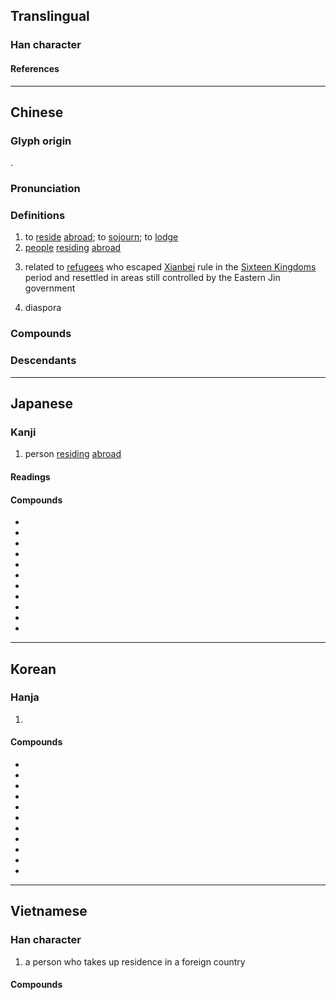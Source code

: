 {{also|侨}}
{{character info}}
==Translingual==

===Han character===
{{Han char|rn=9|rad=人|as=12|sn=14|four=22227|canj=OHKB|ids=⿰亻喬}}

====References====
{{Han ref|kx=0116.120|dkj=01088|dj=0247.240|hdz=10220.040|uh=50D1}}

----

==Chinese==
{{zh-forms|s=侨}}

===Glyph origin===
{{Han etym}}
{{Han compound|人|alt1=亻|喬|ls=psc|c1=s|c2=p}}.

===Pronunciation===
{{zh-pron
|m=qiáo
|dg=чё1
|c=kiu4
|h=pfs=khièu
|md=gièu
|mn=ml,jj,tw:kiâu
|mn-t=kiao5/kiou5
|mn-t_note=kiao5 - Shantou; kiou5 - Chaozhou
|w=3jjiau
|mc=y
|oc=y
|ma=
|cat=v,n
}}

===Definitions===
{{zh-hanzi}}

# to [[reside]] [[abroad]]; to [[sojourn]]; to [[lodge]]
# [[people]] [[residing]] [[abroad]]
#: {{zh-x|僑{kiâu}批{phoe}|letter from relatives abroad|MN}}
# {{lb|zh|historical}} related to [[refugee]]s who escaped [[Xianbei]] rule in the [[Sixteen Kingdoms]] period and resettled in areas still controlled by the Eastern Jin government
# diaspora
#: {{zh-x|華僑|overseas Chinese}}

===Compounds===
{{zh-der|僑辦|僑胞|僑滙|僑居|僑眷|僑民|僑區|僑商|僑屬|僑務|僑鄉|僑寓|僑資|華僑|越僑|僑社|僑軍|僑人|三僑|外僑|僑領|僑團|僑札|僑委會|外僑居留|僑報|僑選代表|僑置|僑生|僑匯|歸僑|華僑條款||僑陳如|田僑仔|同僑|僑批|田僑|僑港|僑巴兒|難僑|撤僑|花僑}}

===Descendants===
{{CJKV||||kiều}}

----

==Japanese==

===Kanji===
{{ja-kanji|grade=|rs=人12}}

# person [[residing]] [[abroad]]

====Readings====
{{ja-readings
|goon=ぎょう<げう
|kanon=きょう<けう
|kun=たかい
}}

====Compounds====
{{der-top|Compounds}}
* {{ja-r|印僑|いんきょう}}
* {{ja-r|越僑|えっきょう}}
* {{ja-r|華僑|かきょう}}
* {{ja-r|僑居|きょうきょ}}
* {{ja-r|僑寓|きょうぐう}}
* {{ja-r|僑士|きょうし}}
* {{ja-r|公孫僑|こうそんきょう}}
* {{ja-r|新華僑|しんかきょう}}
* {{ja-r|日僑|にっきょう}}
* {{ja-r|老華僑|ろうかきょう}}
* {{ja-r|和僑|わきょう}}
{{der-bottom}}

----

==Korean==

===Hanja===
{{ko-hanja|hangeul=교|rv=gyo|mr=kyo}}

# {{rfdef|ko|sort=人12}}

====Compounds====
{{der-top3|Compounds}}
* {{ko-l|교포|僑胞}}
* {{ko-l|교민|僑民}}
* {{ko-l|화교|華僑}}
* {{ko-l|교접|僑接}}
* {{ko-l|교우|僑寓}}
* {{ko-l|교중|僑中}}
* {{ko-l|교인|僑人}}
* {{ko-l|교거|僑居}}
* {{ko-l|한교|韓僑}}
* {{ko-l|교군|僑軍}}
* {{ko-l|교체|僑體}}
{{der-bottom}}

----

==Vietnamese==

===Han character===
{{vi-readings|rs=人12
|hanviet=kiều
|nom=quều
}}

# {{lb|vi|literary}} a person who takes up residence in a foreign country

====Compounds====
{{der3|vi
|{{vi-l|僑匯|kiều hối}}
|{{vi-l|僑居|kiều cư}}
|{{vi-l|僑民|kiều dân}}
|{{vi-l|僑胞|kiều bào}}
|{{vi-l|僑軍|kiều quân}}
|{{vi-l|外僑|ngoại kiều}}
|{{vi-l|華僑|Hoa kiều}}
|{{vi-l|越僑|Việt kiều}}
}}